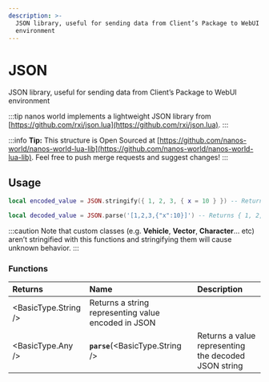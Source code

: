 ```yaml
---
description: >-
  JSON library, useful for sending data from Client’s Package to WebUI
  environment
---
```


# JSON

JSON library, useful for sending data from Client’s Package to WebUI environment


:::tip
nanos world implements a lightweight JSON library from [https://github.com/rxi/json.lua](https://github.com/rxi/json.lua).
:::

:::info
**Tip:** This structure is Open Sourced at [https://github.com/nanos-world/nanos-world-lua-lib](https://github.com/nanos-world/nanos-world-lua-lib). Feel free to push merge requests and suggest changes!
:::

## Usage

```lua
local encoded_value = JSON.stringify({ 1, 2, 3, { x = 10 } }) -- Returns '[1,2,3,{"x":10}]'

local decoded_value = JSON.parse('[1,2,3,{"x":10}]') -- Returns { 1, 2, 3, { x = 10 } }
```

:::caution
Note that custom classes \(e.g. **Vehicle**, **Vector**, **Character**… etc\) aren’t stringified with this functions and stringifying them will cause unknown behavior.
:::

### Functions

| **Returns** | **Name** | **Description** |
| :--- | :--- | :--- |
| <BasicType.String /> | Returns a string representing value encoded in JSON |
| <BasicType.Any /> | **`parse`**\(<BasicType.String /> | Returns a value representing the decoded JSON string |

